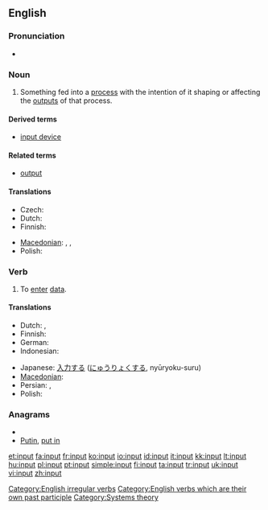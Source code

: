 {{wikipedia}}
==English==

===Pronunciation===
* {{IPA|/'ɪnpʊt/}}

===Noun===
{{en-noun}}

# Something fed into a [[process]] with the intention of it shaping or affecting the [[outputs]] of that process.

====Derived terms====
* [[input device]]

====Related terms====
* [[output]]

====Translations====
{{trans-top|something fed into a process}}
* Czech: {{t-|cs|vstup|m}}
* Dutch: {{t-|nl|invoer}}
* Finnish: {{t-|fi|syöte}}
{{trans-mid}}
* [[Macedonian]]: {{t|mk|внос|m|tr=vnos}},  {{t|mk|влез|m|tr=vlez}},  {{t|mk|вложување|n|tr=vložúvanje}}
* Polish: {{t|pl|wkład}}
{{trans-bottom}}

===Verb===
{{en-verb|inputs|inputting|'''input''' or '''[[inputted]]'''}}

# To [[enter]] [[data]].

====Translations====
{{trans-top|to enter data}}
* Dutch: {{t-|nl|ingeven}}, {{t+|nl|invoeren}}
* Finnish: {{t+|fi|syöttää}}
* German: {{t+|de|eingeben}}
* Indonesian: {{t-|id|masuk|alt=memasukkan|xs=Indonesian}}
{{trans-mid}}
* Japanese: [[入力]]する ([[にゅうりょく]]する, nyūryoku-suru)
* [[Macedonian]]: {{t|mk|внeсува|tr=vnésuva}}
* Persian: {{t|fa|درونداد|sc=fa-Arab}},  {{t|fa|دروندادن|sc=fa-Arab}}
* Polish: {{t|pl|wprowadzać dane}}
{{trans-bottom}}

===Anagrams===
* {{alphagram|inptu}}
* [[Putin#English|Putin]], [[put in#English|put in]]

[[Category:English irregular verbs]]
[[Category:English verbs which are their own past participle]]
[[Category:Systems theory]]

[[et:input]]
[[fa:input]]
[[fr:input]]
[[ko:input]]
[[io:input]]
[[id:input]]
[[it:input]]
[[kk:input]]
[[lt:input]]
[[hu:input]]
[[pl:input]]
[[pt:input]]
[[simple:input]]
[[fi:input]]
[[ta:input]]
[[tr:input]]
[[uk:input]]
[[vi:input]]
[[zh:input]]